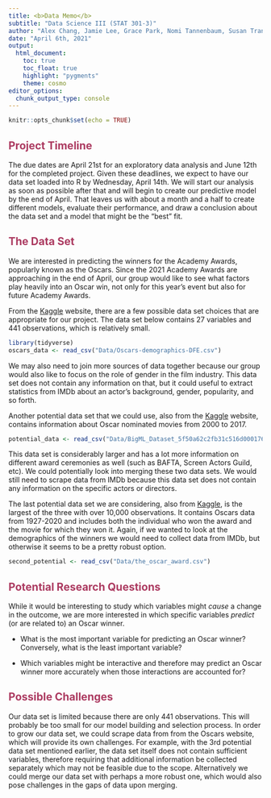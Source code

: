 ```yaml
---
title: <b>Data Memo</b>
subtitle: "Data Science III (STAT 301-3)"
author: "Alex Chang, Jamie Lee, Grace Park, Nomi Tannenbaum, Susan Tran"
date: "April 6th, 2021"
output:
  html_document:
    toc: true
    toc_float: true
    highlight: "pygments"
    theme: cosmo
editor_options: 
  chunk_output_type: console
---
```


```r
knitr::opts_chunk$set(echo = TRUE)
```

## [**Project Timeline**]{style="color: #AC3B61"}

The due dates are April 21st for an exploratory data analysis and June 12th for the completed project. Given these deadlines, we expect to have our data set loaded into R by Wednesday, April 14th. We will start our analysis as soon as possible after that and will begin to create our predictive model by the end of April. That leaves us with about a month and a half to create different models, evaluate their performance, and draw a conclusion about the data set and a model that might be the "best" fit.

## [**The Data Set**]{style="color: #AC3B61"}

We are interested in predicting the winners for the Academy Awards, popularly known as the Oscars. Since the 2021 Academy Awards are approaching in the end of April, our group would like to see what factors play heavily into an Oscar win, not only for this year's event but also for future Academy Awards.

From the [Kaggle](https://www.kaggle.com/fmejia21/demographics-of-academy-awards-oscars-winners) website, there are a few possible data set choices that are appropriate for our project. The data set below contains 27 variables and 441 observations, which is relatively small.

```r
library(tidyverse)
oscars_data <- read_csv("Data/Oscars-demographics-DFE.csv")
```

We may also need to join more sources of data together because our group would also like to focus on the role of gender in the film industry. This data set does not contain any information on that, but it could useful to extract statistics from IMDb about an actor's background, gender, popularity, and so forth.

Another potential data set that we could use, also from the [Kaggle](https://www.kaggle.com/vipulgote4/oscars-nominated-movies-from-2000-to-2017) website, contains information about Oscar nominated movies from 2000 to 2017. 

```r
potential_data <- read_csv("Data/BigML_Dataset_5f50a62c2fb31c516d000176.csv")
```

This data set is considerably larger and has a lot more information on different award ceremonies as well (such as BAFTA, Screen Actors Guild, etc). We could potentially look into merging these two data sets. We would still need to scrape data from IMDb because this data set does not contain any information on the specific actors or directors. 

The last potential data set we are considering, also from [Kaggle](https://www.kaggle.com/unanimad/the-oscar-award), is the largest of the three with over 10,000 observations. It contains Oscars data from 1927-2020 and includes both the individual who won the award and the movie for which they won it. Again, if we wanted to look at the demographics of the winners we would need to collect data from IMDb, but otherwise it seems to be a pretty robust option. 

```r
second_potential <- read_csv("Data/the_oscar_award.csv")
```


## [**Potential Research Questions**]{style="color: #AC3B61"}

While it would be interesting to study which variables might *cause* a change in the outcome, we are more interested in which specific variables *predict* (or are related to) an Oscar winner.

-   What is the most important variable for predicting an Oscar winner? Conversely, what is the least important variable?

-   Which variables might be interactive and therefore may predict an Oscar winner more accurately when those interactions are accounted for?

## [**Possible Challenges**]{style="color: #AC3B61"}

Our data set is limited because there are only 441 observations. This will probably be too small for our model building and selection process. In order to grow our data set, we could scrape data from from the Oscars website, which will provide its own challenges. For example, with the 3rd potential data set mentioned earlier, the data set itself does not contain sufficient variables, therefore requiring that additional information be collected separately which may not be feasible due to the scope. Alternatively we could merge our data set with perhaps a more robust one, which would also pose challenges in the gaps of data upon merging.
